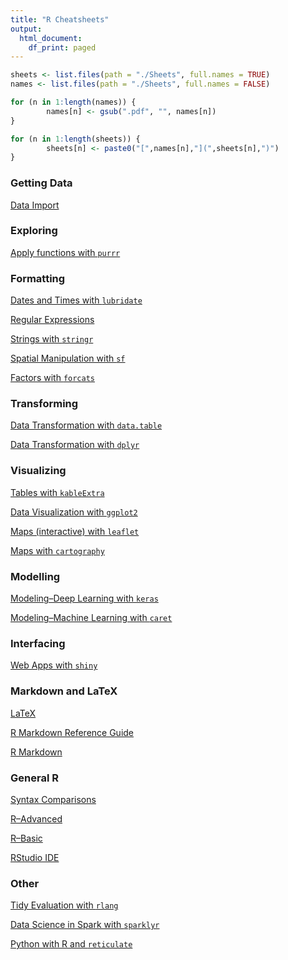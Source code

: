 ```yaml
---
title: "R Cheatsheets"
output:
  html_document:
    df_print: paged
---
```


```r
sheets <- list.files(path = "./Sheets", full.names = TRUE)
names <- list.files(path = "./Sheets", full.names = FALSE)

for (n in 1:length(names)) {
        names[n] <- gsub(".pdf", "", names[n])
}

for (n in 1:length(sheets)) {
        sheets[n] <- paste0("[",names[n],"](",sheets[n],")")
}
```

### Getting Data

[Data Import](./Sheets/Data Import.pdf)

### Exploring

[Apply functions with `purrr`](./Sheets/Apply functions with purrr.pdf)


### Formatting

[Dates and Times with `lubridate`](./Sheets/Dates and Times with lubridate.pdf)

[Regular Expressions](./Sheets/Regular Expressions.pdf)

[Strings with `stringr`](./Sheets/Strings with stringr.pdf)

[Spatial Manipulation with `sf`](./Sheets/Spatial Manipulation with sf.pdf)

[Factors with `forcats`](./Sheets/Factors with forcats.pdf)

### Transforming

[Data Transformation with `data.table`](./Sheets/Data Transformation with data.table.pdf)

[Data Transformation with `dplyr`](./Sheets/Data Transformation with dplyr.pdf)

### Visualizing

[Tables with `kableExtra`](https://cran.r-project.org/web/packages/kableExtra/vignettes/awesome_table_in_html.html)

[Data Visualization with `ggplot2`](./Sheets/Data Visualization with ggplot2.pdf)

[Maps (interactive) with `leaflet`](./Sheets/Maps (interactive) with leaflet.pdf)

[Maps with `cartography`](./Sheets/Maps with cartography.pdf)

### Modelling

[Modeling--Deep Learning with `keras`](./Sheets/Modeling--Deep Learning with Keras.pdf)

[Modeling--Machine Learning with `caret`](./Sheets/Sheets/Modeling--Machine Learning with caret.pdf)

### Interfacing

[Web Apps with `shiny`](./Sheets/Shiny.pdf)

### Markdown and LaTeX

[LaTeX](./Sheets/LaTeX.pdf)

[R Markdown Reference Guide](./Sheets/R Markdown Reference Guide.pdf)

[R Markdown](./Sheets/R Markdown.pdf)


### General R

[Syntax Comparisons](./Sheets/Syntax Comparisons.pdf)

[R--Advanced](./Sheets/R--Advanced.pdf)

[R--Basic](./Sheets/R--Basic.pdf)

[RStudio IDE](./Sheets/RStudio IDE.pdf)

### Other

[Tidy Evaluation with `rlang`](./Sheets/Tidy Evaluation with rlang.pdf)

[Data Science in Spark with `sparklyr`](./Sheets/Data Science in Spark with Sparklyr.pdf)

[Python with R and `reticulate`](./Sheets/Python with R and Reticulate.pdf)

















